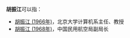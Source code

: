'''胡振江'''可以指：
* [[胡振江_(1966年)|胡振江 (1966年)]]，北京大学计算机系主任、教授
* [[胡振江_(1968年)|胡振江 (1968年)]]，中国民用航空局副局长

{{disambig|cat=三字胡姓人名消歧義|zhen}}